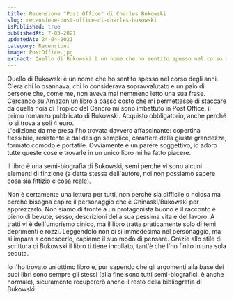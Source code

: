 ```yaml
---
title: Recensione "Post Office" di Charles Bukowski
slug: recensione-post-office-di-charles-bukowski
isPublished: true
publishedAt: 7-03-2021
updatedAt: 24-04-2021
category: Recensioni
image: PostOffice.jpg
extract: Quello di Bukowski è un nome che ho sentito spesso nel corso degli anni. C'era chi lo osannava, chi lo considerava sopravvalutato e un paio di persone che, come me, non aveva mai nemmeno letto una sua frase. Cercando su Amazon un libro a basso costo che mi permettesse di staccare da quella noia di Tropico del Cancro mi sono imbattuto in Post Office, il primo romanzo pubblicato di Bukowski. Acquisto obbligatorio, anche perché lo si trova a soli 4 euro.
---
```


<Book slug="post-office" />

Quello di Bukowski è un nome che ho sentito spesso nel corso degli anni. C'era chi lo osannava, chi lo considerava sopravvalutato e un paio di persone che, come me, non aveva mai nemmeno letto una sua frase. Cercando su Amazon un libro a basso costo che mi permettesse di staccare da quella noia di Tropico del Cancro mi sono imbattuto in Post Office, il primo romanzo pubblicato di Bukowski. Acquisto obbligatorio, anche perché lo si trova a soli 4 euro.  
L'edizione da me presa l'ho trovata davvero affascinante: copertina flessibile, resistente e dal design semplice, carattere della giusta grandezza, formato comodo e portatile. Ovviamente è un parere soggettivo, io adoro tutte queste cose e trovarle in un unico libro mi ha fatto piacere.

Il libro è una semi-biografia di Bukowski, semi perché vi sono alcuni elementi di finzione (a detta stessa dell'autore, noi non possiamo sapere cosa sia fittizio e cosa reale).  

Non è certamente una lettura per tutti, non perché sia difficile o noiosa ma perché bisogna capire il personaggio che è Chinaski/Bukowski per apprezzarlo. Non siamo di fronte a un protagonista buono e il racconto è pieno di bevute, sesso, descrizioni della sua pessima vita e del lavoro. A tratti vi è dell'umorismo cinico, ma il libro tratta praticamente solo di temi deprimenti e rozzi. Leggendolo non ci si immedesima nel personaggio, ma si impara a conoscerlo, capiamo il suo modo di pensare. Grazie allo stile di scrittura di Bukowski il libro ti tiene incollato, tant'è che l'ho finito in una sola seduta.

Io l'ho trovato un ottimo libro e, pur sapendo che gli argomenti alla base dei suoi libri sono sempre gli stessi (alla fine sono tutti semi-biografici, è anche normale), sicuramente recupererò anche il resto della bibliografia di Bukowski.